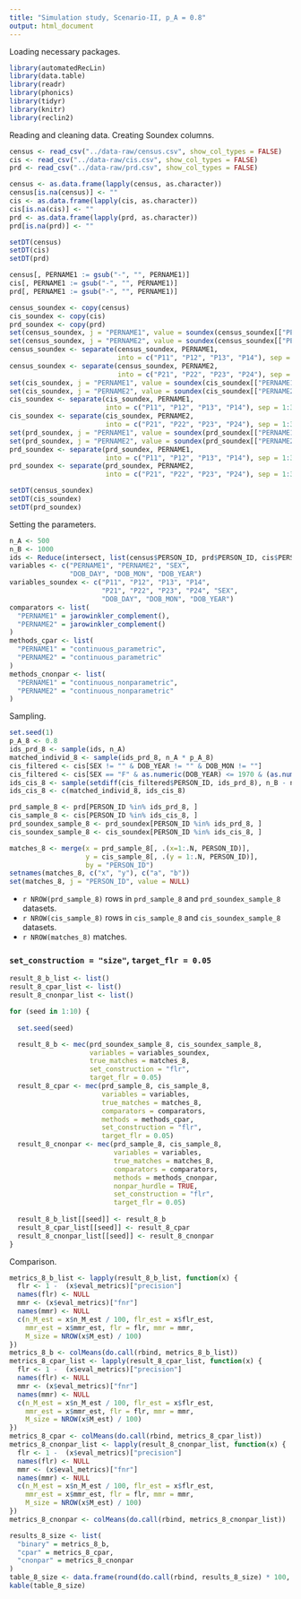 ```yaml
---
title: "Simulation study, Scenario-II, p_A = 0.8"
output: html_document
---
```


Loading necessary packages.

```r
library(automatedRecLin)
library(data.table)
library(readr)
library(phonics)
library(tidyr)
library(knitr)
library(reclin2)
```

Reading and cleaning data. Creating Soundex columns.

```r
census <- read_csv("../data-raw/census.csv", show_col_types = FALSE)
cis <- read_csv("../data-raw/cis.csv", show_col_types = FALSE)
prd <- read_csv("../data-raw/prd.csv", show_col_types = FALSE)

census <- as.data.frame(lapply(census, as.character))
census[is.na(census)] <- ""
cis <- as.data.frame(lapply(cis, as.character))
cis[is.na(cis)] <- ""
prd <- as.data.frame(lapply(prd, as.character))
prd[is.na(prd)] <- ""

setDT(census)
setDT(cis)
setDT(prd)

census[, PERNAME1 := gsub("-", "", PERNAME1)]
cis[, PERNAME1 := gsub("-", "", PERNAME1)]
prd[, PERNAME1 := gsub("-", "", PERNAME1)]

census_soundex <- copy(census)
cis_soundex <- copy(cis)
prd_soundex <- copy(prd)
set(census_soundex, j = "PERNAME1", value = soundex(census_soundex[["PERNAME1"]]))
set(census_soundex, j = "PERNAME2", value = soundex(census_soundex[["PERNAME2"]]))
census_soundex <- separate(census_soundex, PERNAME1,
                           into = c("P11", "P12", "P13", "P14"), sep = 1:3)
census_soundex <- separate(census_soundex, PERNAME2,
                           into = c("P21", "P22", "P23", "P24"), sep = 1:3)
set(cis_soundex, j = "PERNAME1", value = soundex(cis_soundex[["PERNAME1"]]))
set(cis_soundex, j = "PERNAME2", value = soundex(cis_soundex[["PERNAME2"]]))
cis_soundex <- separate(cis_soundex, PERNAME1,
                        into = c("P11", "P12", "P13", "P14"), sep = 1:3)
cis_soundex <- separate(cis_soundex, PERNAME2,
                        into = c("P21", "P22", "P23", "P24"), sep = 1:3)
set(prd_soundex, j = "PERNAME1", value = soundex(prd_soundex[["PERNAME1"]]))
set(prd_soundex, j = "PERNAME2", value = soundex(prd_soundex[["PERNAME2"]]))
prd_soundex <- separate(prd_soundex, PERNAME1,
                        into = c("P11", "P12", "P13", "P14"), sep = 1:3)
prd_soundex <- separate(prd_soundex, PERNAME2,
                        into = c("P21", "P22", "P23", "P24"), sep = 1:3)

setDT(census_soundex)
setDT(cis_soundex)
setDT(prd_soundex)
```

Setting the parameters.

```r
n_A <- 500
n_B <- 1000
ids <- Reduce(intersect, list(census$PERSON_ID, prd$PERSON_ID, cis$PERSON_ID))
variables <- c("PERNAME1", "PERNAME2", "SEX",
               "DOB_DAY", "DOB_MON", "DOB_YEAR")
variables_soundex <- c("P11", "P12", "P13", "P14",
                       "P21", "P22", "P23", "P24", "SEX",
                       "DOB_DAY", "DOB_MON", "DOB_YEAR")
comparators <- list(
  "PERNAME1" = jarowinkler_complement(),
  "PERNAME2" = jarowinkler_complement()
)
methods_cpar <- list(
  "PERNAME1" = "continuous_parametric",
  "PERNAME2" = "continuous_parametric"
)
methods_cnonpar <- list(
  "PERNAME1" = "continuous_nonparametric",
  "PERNAME2" = "continuous_nonparametric"
)
```

Sampling.

```r
set.seed(1)
p_A_8 <- 0.8
ids_prd_8 <- sample(ids, n_A)
matched_individ_8 <- sample(ids_prd_8, n_A * p_A_8)
cis_filtered <- cis[SEX != "" & DOB_YEAR != "" & DOB_MON != ""]
cis_filtered <- cis[SEX == "F" & as.numeric(DOB_YEAR) <= 1970 & (as.numeric(DOB_MON) %% 2) == 0]
ids_cis_8 <- sample(setdiff(cis_filtered$PERSON_ID, ids_prd_8), n_B - n_A * p_A_8)
ids_cis_8 <- c(matched_individ_8, ids_cis_8)

prd_sample_8 <- prd[PERSON_ID %in% ids_prd_8, ]
cis_sample_8 <- cis[PERSON_ID %in% ids_cis_8, ]
prd_soundex_sample_8 <- prd_soundex[PERSON_ID %in% ids_prd_8, ]
cis_soundex_sample_8 <- cis_soundex[PERSON_ID %in% ids_cis_8, ]

matches_8 <- merge(x = prd_sample_8[, .(x=1:.N, PERSON_ID)],
                   y = cis_sample_8[, .(y = 1:.N, PERSON_ID)],
                   by = "PERSON_ID")
setnames(matches_8, c("x", "y"), c("a", "b"))
set(matches_8, j = "PERSON_ID", value = NULL)
```

+ `r NROW(prd_sample_8)` rows in `prd_sample_8` and `prd_soundex_sample_8` datasets.
+ `r NROW(cis_sample_8)` rows in `cis_sample_8` and `cis_soundex_sample_8` datasets.
+ `r NROW(matches_8)` matches.

### `set_construction = "size"`, `target_flr = 0.05`

```r
result_8_b_list <- list()
result_8_cpar_list <- list()
result_8_cnonpar_list <- list()

for (seed in 1:10) {
  
  set.seed(seed)

  result_8_b <- mec(prd_soundex_sample_8, cis_soundex_sample_8,
                    variables = variables_soundex,
                    true_matches = matches_8,
                    set_construction = "flr",
                    target_flr = 0.05)
  result_8_cpar <- mec(prd_sample_8, cis_sample_8,
                       variables = variables,
                       true_matches = matches_8,
                       comparators = comparators,
                       methods = methods_cpar,
                       set_construction = "flr",
                       target_flr = 0.05)
  result_8_cnonpar <- mec(prd_sample_8, cis_sample_8,
                          variables = variables,
                          true_matches = matches_8,
                          comparators = comparators,
                          methods = methods_cnonpar,
                          nonpar_hurdle = TRUE,
                          set_construction = "flr",
                          target_flr = 0.05)
  
  result_8_b_list[[seed]] <- result_8_b
  result_8_cpar_list[[seed]] <- result_8_cpar
  result_8_cnonpar_list[[seed]] <- result_8_cnonpar
}
```

Comparison.

```r
metrics_8_b_list <- lapply(result_8_b_list, function(x) {
  flr <- 1 -  (x$eval_metrics)["precision"]
  names(flr) <- NULL
  mmr <- (x$eval_metrics)["fnr"]
  names(mmr) <- NULL
  c(n_M_est = x$n_M_est / 100, flr_est = x$flr_est,
    mmr_est = x$mmr_est, flr = flr, mmr = mmr,
    M_size = NROW(x$M_est) / 100)
})
metrics_8_b <- colMeans(do.call(rbind, metrics_8_b_list))
metrics_8_cpar_list <- lapply(result_8_cpar_list, function(x) {
  flr <- 1 -  (x$eval_metrics)["precision"]
  names(flr) <- NULL
  mmr <- (x$eval_metrics)["fnr"]
  names(mmr) <- NULL
  c(n_M_est = x$n_M_est / 100, flr_est = x$flr_est,
    mmr_est = x$mmr_est, flr = flr, mmr = mmr,
    M_size = NROW(x$M_est) / 100)
})
metrics_8_cpar <- colMeans(do.call(rbind, metrics_8_cpar_list))
metrics_8_cnonpar_list <- lapply(result_8_cnonpar_list, function(x) {
  flr <- 1 -  (x$eval_metrics)["precision"]
  names(flr) <- NULL
  mmr <- (x$eval_metrics)["fnr"]
  names(mmr) <- NULL
  c(n_M_est = x$n_M_est / 100, flr_est = x$flr_est,
    mmr_est = x$mmr_est, flr = flr, mmr = mmr,
    M_size = NROW(x$M_est) / 100)
})
metrics_8_cnonpar <- colMeans(do.call(rbind, metrics_8_cnonpar_list))

results_8_size <- list(
  "binary" = metrics_8_b,
  "cpar" = metrics_8_cpar,
  "cnonpar" = metrics_8_cnonpar
)
table_8_size <- data.frame(round(do.call(rbind, results_8_size) * 100, 4))
kable(table_8_size)
```